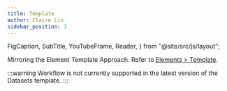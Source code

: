 ```yaml
---
title: Template
author: Claire Lin
sidebar_position: 3
---
```


  FigCaption,
  SubTitle,
  YouTubeFrame,
  Reader,
} from "@site/src/js/layout";

<SubTitle text="Shape Your Interface: Customize, Layer by Layer." />
<Reader text="Designer" />

Mirroring the Element Template Approach. Refer to [Elements > Template](../elements/template).

:::warning
Workflow is not currently supported in the latest version of the Datasets template.
:::
